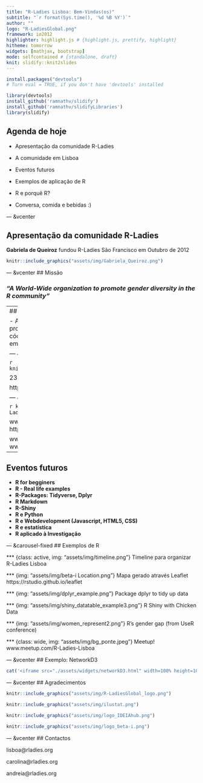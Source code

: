 ```yaml
---
title: "R-Ladies Lisboa: Bem-Vindas(os)"
subtitle: "`r format(Sys.time(), '%d %B %Y')`"
author: ""
logo: "R-LadiesGlobal.png"
framework: io2012
highlighter: highlight.js # {highlight.js, prettify, highlight}
hitheme: tomorrow
widgets: [mathjax, bootstrap]
mode: selfcontained # {standalone, draft}
knit: slidify::knit2slides
---
```


```r
install.packages("devtools")
# Turn eval = TRUE, if you don't have 'devtools' installed
```


```r
library(devtools)
install_github('ramnathv/slidify')
install_github('ramnathv/slidifyLibraries')
library(slidify)
```
  
## Agenda de hoje

- Apresentação da comunidade R-Ladies
- A comunidade em Lisboa 
- Eventos futuros
- Exemplos de aplicação de R

- R e porquê R?
- Conversa, comida e bebidas :)

--- &vcenter

## Apresentação da comunidade R-Ladies 


**Gabriela de Queiroz** fundou R-Ladies São Francisco em Outubro de 2012

```r
knitr::include_graphics("assets/img/Gabriela_Queiroz.png")
```

--- &vcenter
## Missão 

### *"A World-Wide organization to promote gender diversity in the R community"*

---
## Objectivos


- Aumentar a participação de mulheres na comunidade de programação em R
- Encorajar mulheres a desenvolverem código em R, a criar "R packages" e a participarem activamente em conferências de R. 

--- &vcenter
## Situação actual


```r
knitr::include_graphics("assets/img/R_LadiesGlobal_map.jpg")
```

23 cidades iniciaram um grupo R-Ladies

https://twitter.com/RLadiesGlobal |
https://rladies.org

--- &vcenter
## R-Ladies Lisboa 


```r
knitr::include_graphics("assets/img/meetup_R-LadiesLisboa.png")
```

www.meetup.com/R-Ladies-Lisboa | https://github.com/rladieslx

www.twitter.com/RLadiesLx/ | www.facebook.com/groups/RLadiesLisboa

---
## Eventos futuros


* **R for begginers**
* **R - Real life examples**
* **R-Packages: Tidyverse, Dplyr**
* **R Markdown**
* **R-Shiny**
* **R e Python**
* **R e Webdevelopment (Javascript, HTML5, CSS)**
* **R e estatística**
* **R aplicado à Investigação**

--- &carousel-fixed
## Exemplos de R

*** {class: active, img: "assets/img/timeline.png"}
Timeline para organizar R-Ladies Lisboa

*** {img: "assets/img/beta-i Location.png"}
Mapa gerado através Leaflet https://rstudio.github.io/leaflet

*** {img: "assets/img/dplyr_example.png"}
Package dplyr to tidy up data

*** {img: "assets/img/shiny_datatable_example3.png"}
R Shiny with Chicken Data

*** {img: "assets/img/women_represent2.png"}
R's gender gap (from UseR conference)

*** {class: wide, img: "assets/img/bg_ponte.jpeg"}
Meetup! www.meetup.com/R-Ladies-Lisboa

--- &vcenter
## Exemplo: NetworkD3
```r
cat('<iframe src="./assets/widgets/networkD3.html" width=100% height=100% allowtransparency="true" style="position:absolute;top:135px;bottom:60px;left:60px;right:60px;"></iframe>')
```


--- &vcenter 
## Agradecimentos

```r
knitr::include_graphics("assets/img/R-LadiesGlobal_logo.png")
```


```r
knitr::include_graphics("assets/img/ilustat.png")
```

```r
knitr::include_graphics("assets/img/logo_IDEIAhub.png")
```

```r
knitr::include_graphics("assets/img/logo_beta-i.png")
```

--- &vcenter 
## Contactos

lisboa@rladies.org


carolina@rladies.org


andreia@rladies.org
